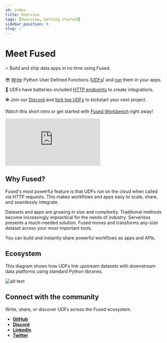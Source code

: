 ```yaml
---
id: index
title: Overview
tags: [Overview, Getting started]
sidebar_position: 0
slug: /
---
```



# Meet Fused

⭐ Build and ship data apps in no time using Fused.

😎 [Write](/basics/core-concepts/write/) Python User Defined Functions ([UDFs](/basics/core-concepts/write/#udf-structure)) and [run](/basics/core-concepts/run/) them in your apps.

🤭 UDFs have batteries-included [HTTP endpoints](/basics/core-concepts/run/#http-requests) to create integrations.

⚽ Join our [Discord](https://discord.com/invite/BxS5wMzdRk) and [fork top UDFs](/workbench/udf-explorer/) to kickstart your next project. 

Watch this short intro or get started with [Fused Workbench](https://www.fused.io/workbench) right away! 



<div class="video-wrapper">
  <iframe 
    src="https://www.youtube.com/embed/UDD0nfL6DV8" 
    frameborder="0" 
    allowfullscreen></iframe>
</div>

## Why Fused?

Fused's most powerful feature is that UDFs run on the cloud when called via HTTP requests. This makes workflows and apps easy to scale, share, and seamlessly integrate.

Datasets and apps are growing in size and complexity. Traditional methods become increasingly impractical for the needs of industry. Serverless presents a much-needed solution. Fused moves and transforms any-size dataset across your most important tools. 

You can build and instantly share powerful workflows as apps and APIs. 

## Ecosystem

This diagram shows how UDFs link upstream datasets with downstream data platforms using standard Python libraries. 


![alt text](https://fused-magic.s3.us-west-2.amazonaws.com/docs_assets/ecosystem_diagram.png)


## Connect with the community

Write, share, or discover UDFs across the Fused ecosystem.

- [__GitHub__](https://github.com/fusedio/udfs/tree/main)
- [__Discord__](https://bit.ly/fusedslack)
- [__LinkedIn__](https://www.linkedin.com/company/fusedio/)
- [__Twitter__](https://twitter.com/Fused_io)


